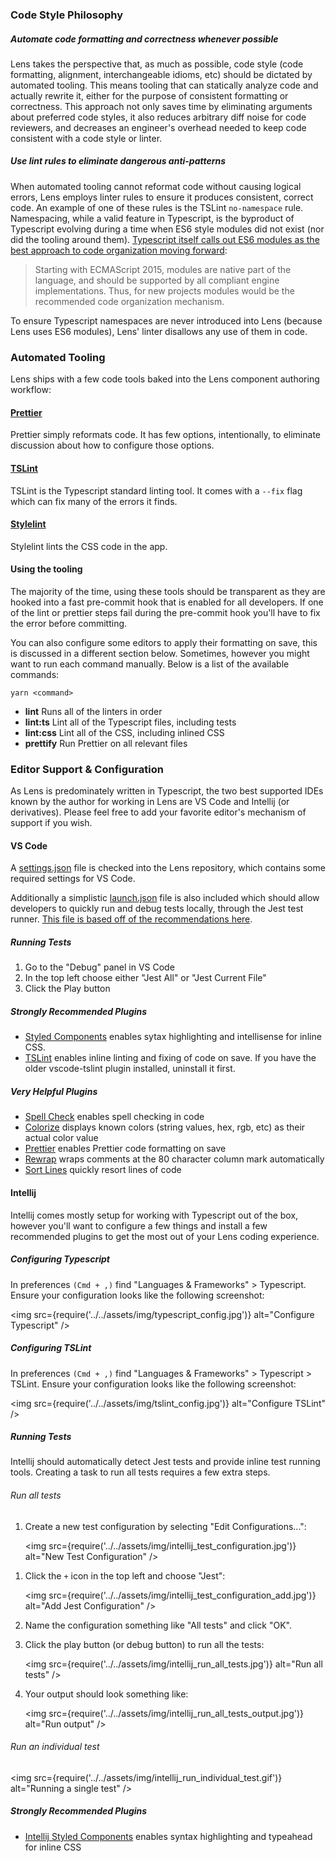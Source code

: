 ### Code Style Philosophy

##### Automate code formatting and correctness whenever possible

Lens takes the perspective that, as much as possible, code style (code formatting, alignment, interchangeable idioms, etc) should be dictated by automated tooling. This means tooling that can statically analyze code and actually rewrite it, either for the purpose of consistent formatting or correctness. This approach not only saves time by eliminating arguments about preferred code styles, it also reduces arbitrary diff noise for code reviewers, and decreases an engineer's overhead needed to keep code consistent with a code style or linter.

##### Use lint rules to eliminate dangerous anti-patterns

When automated tooling cannot reformat code without causing logical errors, Lens employs linter rules to ensure it produces consistent, correct code. An example of one of these rules is the TSLint `no-namespace` rule. Namespacing, while a valid feature in Typescript, is the byproduct of Typescript evolving during a time when ES6 style modules did not exist (nor did the tooling around them). [Typescript itself calls out ES6 modules as the best approach to code organization moving forward](https://www.typescriptlang.org/docs/handbook/namespaces-and-modules.html#using-modules):

> Starting with ECMAScript 2015, modules are native part of the language, and should be supported by all compliant engine implementations. Thus, for new projects modules would be the recommended code organization mechanism.

To ensure Typescript namespaces are never introduced into Lens (because Lens uses ES6 modules), Lens' linter disallows any use of them in code.

### Automated Tooling

Lens ships with a few code tools baked into the Lens component authoring workflow:

#### [Prettier](https://prettier.io/)

Prettier simply reformats code. It has few options, intentionally, to eliminate discussion about how to configure those options.

#### [TSLint](https://palantir.github.io/tslint/)

TSLint is the Typescript standard linting tool. It comes with a `--fix` flag which can fix many of the errors it finds.

#### [Stylelint](https://stylelint.io/)

Stylelint lints the CSS code in the app.

#### Using the tooling

The majority of the time, using these tools should be transparent as they are hooked into a fast pre-commit hook that is enabled for all developers. If one of the lint or prettier steps fail during the pre-commit hook you'll have to fix the error before committing.

You can also configure some editors to apply their formatting on save, this is discussed in a different section below. Sometimes, however you might want to run each command manually. Below is a list of the available commands:

`yarn <command>`

- **lint** Runs all of the linters in order
- **lint:ts** Lint all of the Typescript files, including tests
- **lint:css** Lint all of the CSS, including inlined CSS
- **prettify** Run Prettier on all relevant files

### Editor Support & Configuration

As Lens is predominately written in Typescript, the two best supported IDEs known by the author for working in Lens are VS Code and Intellij (or derivatives). Please feel free to add your favorite editor's mechanism of support if you wish.

#### VS Code

A [settings.json](https://github.com/looker/lens/blob/master/.vscode/settings.json) file is checked into the Lens repository, which contains some required settings for VS Code.

Additionally a simplistic [launch.json](https://github.com/looker/lens/blob/master/.vscode/launch.json) file is also included which should allow developers to quickly run and debug tests locally, through the Jest test runner. [This file is based off of the recommendations here](https://github.com/Microsoft/vscode-recipes/tree/master/debugging-jest-tests).

##### Running Tests

1.  Go to the "Debug" panel in VS Code
2.  In the top left choose either "Jest All" or "Jest Current File"
3.  Click the Play button

##### Strongly Recommended Plugins

- [Styled Components](https://github.com/styled-components/vscode-styled-components) enables sytax highlighting and intellisense for inline CSS.
- [TSLint](https://github.com/Microsoft/vscode-typescript-tslint-plugin) enables inline linting and fixing of code on save. If you have the older vscode-tslint plugin installed, uninstall it first.

##### Very Helpful Plugins

- [Spell Check](https://github.com/Jason-Rev/vscode-spell-checker) enables spell checking in code
- [Colorize](https://github.com/kamikillerto/vscode-colorize) displays known colors (string values, hex, rgb, etc) as their actual color value
- [Prettier](https://github.com/prettier/prettier-vscode) enables Prettier code formatting on save
- [Rewrap](https://github.com/stkb/Rewrap) wraps comments at the 80 character column mark automatically
- [Sort Lines](https://github.com/Tyriar/vscode-sort-lines) quickly resort lines of code

#### Intellij

Intellij comes mostly setup for working with Typescript out of the box, however you'll want to configure a few things and install a few recommended plugins to get the most out of your Lens coding experience.

##### Configuring Typescript

In preferences `(Cmd + ,)` find "Languages & Frameworks" > Typescript. Ensure your configuration looks like the following screenshot:

<img
  src={require('../../assets/img/typescript_config.jpg')}
  alt="Configure Typescript"
/>

##### Configuring TSLint

In preferences `(Cmd + ,)` find "Languages & Frameworks" > Typescript > TSLint. Ensure your configuration looks like the following screenshot:

<!-- TODO: what is the correct production path for these images? -->

<img
  src={require('../../assets/img/tslint_config.jpg')}
  alt="Configure TSLint"
/>

##### Running Tests

Intellij should automatically detect Jest tests and provide inline test running tools. Creating a task to run all tests requires a few extra steps.

###### Run all tests

1. Create a new test configuration by selecting "Edit Configurations...":

   <img
     src={require('../../assets/img/intellij_test_configuration.jpg')}
     alt="New Test Configuration"
   />

1) Click the `+` icon in the top left and choose "Jest":

   <img
     src={require('../../assets/img/intellij_test_configuration_add.jpg')}
     alt="Add Jest Configuration"
   />

1) Name the configuration something like "All tests" and click "OK".
1) Click the play button (or debug button) to run all the tests:

   <img
     src={require('../../assets/img/intellij_run_all_tests.jpg')}
     alt="Run all tests"
   />

1) Your output should look something like:

   <img
     src={require('../../assets/img/intellij_run_all_tests_output.jpg')}
     alt="Run output"
   />

###### Run an individual test

<img
  src={require('../../assets/img/intellij_run_individual_test.gif')}
  alt="Running a single test"
/>

##### Strongly Recommended Plugins

- [Intellij Styled Components](https://github.com/styled-components/webstorm-styled-components) enables syntax highlighting and typeahead for inline CSS
